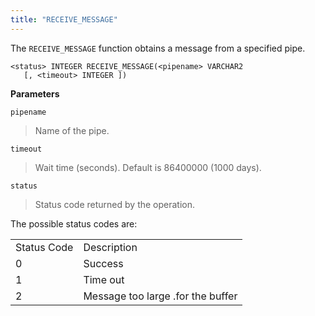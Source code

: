 ```yaml
---
title: "RECEIVE_MESSAGE"
---
```


The `RECEIVE_MESSAGE` function obtains a message from a specified pipe.

```text
<status> INTEGER RECEIVE_MESSAGE(<pipename> VARCHAR2
   [, <timeout> INTEGER ])
```

**Parameters**

`pipename`

> Name of the pipe.

`timeout`

> Wait time (seconds). Default is 86400000 (1000 days).

`status`

> Status code returned by the operation.

The possible status codes are:

|             |                                   |
| ----------- | --------------------------------- |
| Status Code | Description                       |
| 0           | Success                           |
| 1           | Time out                          |
| 2           | Message too large .for the buffer |
